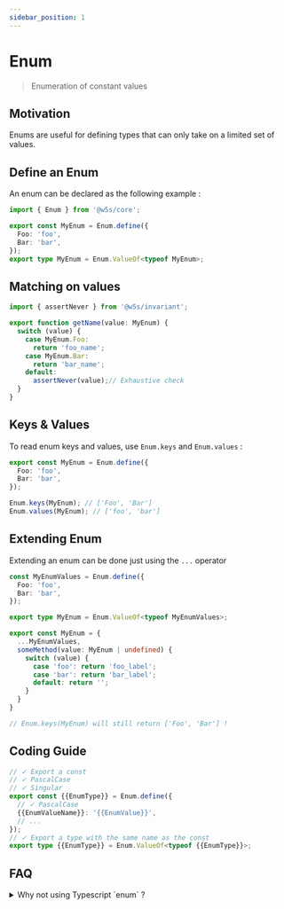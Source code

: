 ```yaml
---
sidebar_position: 1
---
```


# Enum

> Enumeration of constant values

<PackageBadgeGroup apiHref="/api/core/namespace/enum" />

## Motivation

Enums are useful for defining types that can only take on a limited set of values.

## Define an Enum

An enum can be declared as the following example :

```ts
import { Enum } from '@w5s/core';

export const MyEnum = Enum.define({
  Foo: 'foo',
  Bar: 'bar',
});
export type MyEnum = Enum.ValueOf<typeof MyEnum>;
```

## Matching on values

```ts
import { assertNever } from '@w5s/invariant';

export function getName(value: MyEnum) {
  switch (value) {
    case MyEnum.Foo:
      return 'foo_name';
    case MyEnum.Bar:
      return 'bar_name';
    default:
      assertNever(value);// Exhaustive check
  }
}
```

## Keys & Values

To read enum keys and values, use `Enum.keys` and `Enum.values` :

```ts
export const MyEnum = Enum.define({
  Foo: 'foo',
  Bar: 'bar',
});

Enum.keys(MyEnum); // ['Foo', 'Bar']
Enum.values(MyEnum); // ['foo', 'bar']
```

## Extending Enum

Extending an enum can be done just using the `...` operator

```ts
const MyEnumValues = Enum.define({
  Foo: 'foo',
  Bar: 'bar',
});

export type MyEnum = Enum.ValueOf<typeof MyEnumValues>;

export const MyEnum = {
  ...MyEnumValues,
  someMethod(value: MyEnum | undefined) {
    switch (value) {
      case 'foo': return 'foo_label';
      case 'bar': return 'bar_label';
      default: return '';
    }
  }
}

// Enum.keys(MyEnum) will still return ['Foo', 'Bar'] !
```

## Coding Guide

```ts
// ✓ Export a const
// ✓ PascalCase
// ✓ Singular
export const {{EnumType}} = Enum.define({
  // ✓ PascalCase
  {{EnumValueName}}: '{{EnumValue}}',
  // ...
});
// ✓ Export a type with the same name as the const
export type {{EnumType}} = Enum.ValueOf<typeof {{EnumType}}>;
```

## FAQ

<details>
<summary>
Why not using Typescript `enum` ?
</summary>

Typescript enums have several drawbacks such as :

- Number based enum are not safe

  ```ts
  enum Roles {
    Admin,
  }
  declare function hasAccess(role: Roles): void;

  hasAccess(10);// This is valid, but it should not 😣
  ```

- String based enum are using nominal typing (Typescript is almost full structurally typed)

  ```ts
  enum Roles {
    Admin = 'admin',
  }
  declare function hasAccess(role: Roles): void;

  hasAccess('admin') // Invalid.
  hasAccess(Roles.Admin) // Valid.
  ```

References :

- [https://dev.to/ivanzm123/dont-use-enums-in-typescript-they-are-very-dangerous-57bh]

This library was created to solve these issues.
</details>
